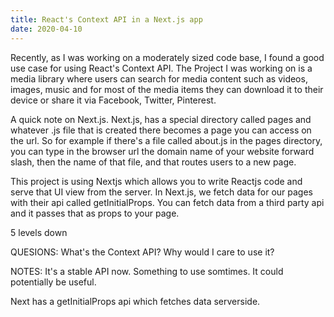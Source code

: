 ```yaml
---
title: React's Context API in a Next.js app
date: 2020-04-10
---
```


Recently, as I was working on a moderately sized code base, I found a good use case for using React's Context API. The Project I was working on is a media library where users can search for media content such as videos, images, music and for most of the media items they can download it to their device or share it via Facebook, Twitter, Pinterest. 

A quick note on Next.js. Next.js, has a special directory called pages and whatever .js file that is created there becomes a page you can access on the url. So for example if there's a file called about.js in the pages directory, you can type in the browser url the domain name of your website forward slash, then the name of that file, and that routes users to a new page. 

This project is using Nextjs which allows you to write Reactjs code and serve that UI view from the server. In Next.js, we fetch data for our pages with their api called getInitialProps. You can fetch data from a third party api and it passes that as props to your page.

5 levels down 

QUESIONS: 
What's the Context API?
Why would I care to use it?



NOTES: It's a stable API now. Something to use somtimes. It could potentially be useful.

Next has a getInitialProps api which fetches data serverside. 